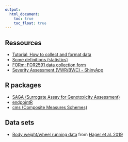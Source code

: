 ```yaml
---
output:
  html_document: 
    toc: true
    toc_float: true
---
```


## Ressources

* [Tutorial: How to collect and format data](Tutorial_DataCollection.html)
* [Some definitions (statistics)](definitions.html)
* [FORm: FOR2591 data collection form](FORm.html)
* [Severity Assessment (VWR/BWC) - ShinyApp](https://calliope.shinyapps.io/severity_assessment/)

## R packages

* [SAGA (Surrogate Assay for Genotoxicity Assessment)](https://talbotsr.com/saga_package/index.html)
* [endpointR](https://talbotsr.com/endpointR/index.html)
* [cms (Composite Measures Schemes)](https://talbotsr.com/cms/index.html)
 

## Data sets
* [Body weight/wheel running data](https://talbotsr.com/content/Haeger_2019.txt) from [Häger et al. 2019](https://journals.plos.org/plosbiology/article?id=10.1371/journal.pbio.2006159)
